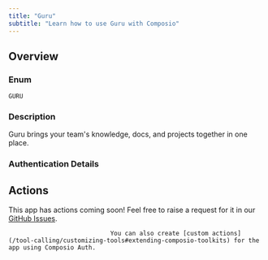 ```yaml
---
title: "Guru"
subtitle: "Learn how to use Guru with Composio"
---
```



## Overview

### Enum
`GURU`

### Description
Guru brings your team's knowledge, docs, and projects together in one
    place.

### Authentication Details

<Accordion title="BASIC">
<ParamField path="username" type="string" required={true}>
</ParamField>

<ParamField path="password" type="string" required={true}>
</ParamField>

<ParamField path="api_key" type="string" required={true}>
</ParamField>

</Accordion>


## Actions

This app has actions coming soon! Feel free to raise a request for it in our [GitHub Issues](https://github.com/ComposioHQ/composio/issues).
                                
                                You can also create [custom actions](/tool-calling/customizing-tools#extending-composio-toolkits) for the app using Composio Auth.